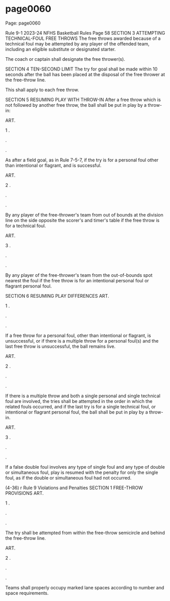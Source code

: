 
# page0060

Page: page0060

Rule 9-1 2023-24 NFHS Basketball Rules Page 58 SECTION 3 ATTEMPTING TECHNICAL-FOUL FREE THROWS The free throws awarded because of a technical foul may be attempted by any player of the offended team, including an eligible substitute or designated starter.

The coach or captain shall designate the free thrower(s).

SECTION 4 TEN-SECOND LIMIT The try for goal shall be made within 10 seconds after the ball has been placed at the disposal of the free thrower at the free-throw line.

This shall apply to each free throw.

SECTION 5 RESUMING PLAY WITH THROW-IN After a free throw which is not followed by another free throw, the ball shall be put in play by a throw-in:

ART.

1 .

.

.

As after a field goal, as in Rule 7-5-7, if the try is for a personal foul other than intentional or flagrant, and is successful.

ART.

2 .

.

.

By any player of the free-thrower's team from out of bounds at the division line on the side opposite the scorer's and timer's table if the free throw is for a technical foul.

ART.

3 .

.

.

By any player of the free-thrower's team from the out-of-bounds spot nearest the foul if the free throw is for an intentional personal foul or flagrant personal foul.

SECTION 6 RESUMING PLAY DIFFERENCES ART.

1 .

.

.

If a free throw for a personal foul, other than intentional or flagrant, is unsuccessful, or if there is a multiple throw for a personal foul(s) and the last free throw is unsuccessful, the ball remains live.

ART.

2 .

.

.

If there is a multiple throw and both a single personal and single technical foul are involved, the tries shall be attempted in the order in which the related fouls occurred, and if the last try is for a single technical foul, or intentional or flagrant personal foul, the ball shall be put in play by a throw-in.

ART.

3 .

.

.

If a false double foul involves any type of single foul and any type of double or simultaneous foul, play is resumed with the penalty for only the single foul, as if the double or simultaneous foul had not occurred.

(4-36) r Rule 9 Violations and Penalties SECTION 1 FREE-THROW PROVISIONS ART.

1 .

.

.

The try shall be attempted from within the free-throw semicircle and behind the free-throw line.

ART.

2 .

.

.

Teams shall properly occupy marked lane spaces according to number and space requirements.
  